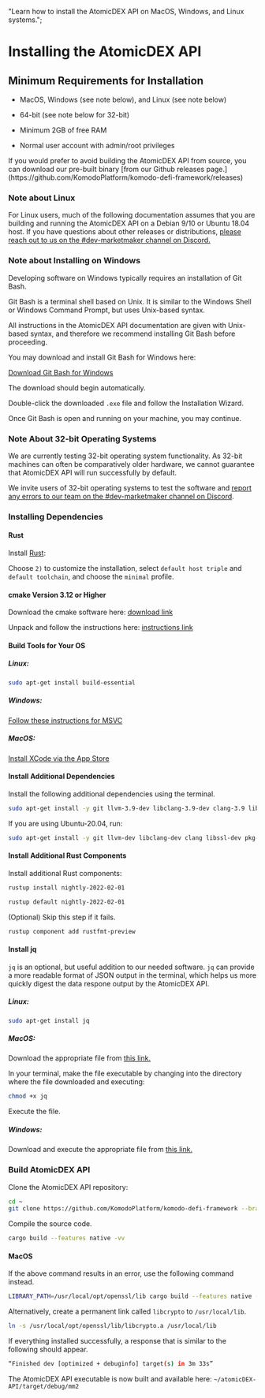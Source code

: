   "Learn how to install the AtomicDEX API on MacOS, Windows, and Linux systems.";


# Installing the AtomicDEX API

## Minimum Requirements for Installation

*   MacOS, Windows (see note below), and Linux (see note below)

*   64-bit (see note below for 32-bit)

*   Minimum 2GB of free RAM

*   Normal user account with admin/root privileges

<Note type="warning">
  If you would prefer to avoid building the AtomicDEX API from source, you can
  download our pre-built binary [from our Github releases
  page.](https://github.com/KomodoPlatform/komodo-defi-framework/releases)
</Note>

### Note about Linux

For Linux users, much of the following documentation assumes that you are building and running the AtomicDEX API on a Debian 9/10 or Ubuntu 18.04 host. If you have questions about other releases or distributions, [please reach out to us on the #dev-marketmaker channel on Discord.](https://komodoplatform.com/discord)

### Note about Installing on Windows

Developing software on Windows typically requires an installation of Git Bash.

Git Bash is a terminal shell based on Unix. It is similar to the Windows Shell or Windows Command Prompt, but uses Unix-based syntax.

All instructions in the AtomicDEX API documentation are given with Unix-based syntax, and therefore we recommend installing Git Bash before proceeding.

You may download and install Git Bash for Windows here:

[Download Git Bash for Windows](https://git-scm.com/download/win)

The download should begin automatically.

Double-click the downloaded `.exe` file and follow the Installation Wizard.

Once Git Bash is open and running on your machine, you may continue.

### Note About 32-bit Operating Systems

We are currently testing 32-bit operating system functionality. As 32-bit machines can often be comparatively older hardware, we cannot guarantee that AtomicDEX API will run successfully by default.

We invite users of 32-bit operating systems to test the software and [report any errors to our team on the #dev-marketmaker channel on Discord](https://komodoplatform.com/discord).

### Installing Dependencies

#### Rust

Install [Rust](https://www.rust-lang.org/tools/install):

Choose `2)` to customize the installation, select `default host triple` and `default toolchain`, and choose the `minimal` profile.

<OptimizedImage title="Installing the AtomicDEX API" src={rustupMinimal} classNaming="w-full" alt="Installing the AtomicDEX API" />

#### cmake Version 3.12 or Higher

Download the cmake software here: [download link](https://cmake.org/download/)

Unpack and follow the instructions here: [instructions link](https://cmake.org/resources/)

#### Build Tools for Your OS

##### Linux:

```bash
sudo apt-get install build-essential
```

##### Windows:

[Follow these instructions for MSVC](https://learn.microsoft.com/en-us/cpp/build/vscpp-step-0-installation?view=msvc-170\&viewFallbackFrom=vs-2017)

##### MacOS:

[Install XCode via the App Store](https://apps.apple.com/us/app/xcode/id497799835?mt=12)

#### Install Additional Dependencies

Install the following additional dependencies using the terminal.

```bash
sudo apt-get install -y git llvm-3.9-dev libclang-3.9-dev clang-3.9 libssl-dev pkg-config
```

If you are using Ubuntu-20.04, run:

```bash
sudo apt-get install -y git llvm-dev libclang-dev clang libssl-dev pkg-config
```

#### Install Additional Rust Components

Install additional Rust components:

```bash
rustup install nightly-2022-02-01
```

```bash
rustup default nightly-2022-02-01
```

(Optional) Skip this step if it fails.

```bash
rustup component add rustfmt-preview
```

#### Install jq

`jq` is an optional, but useful addition to our needed software. `jq` can provide a more readable format of JSON output in the terminal, which helps us more quickly digest the data respone output by the AtomicDEX API.

##### Linux:

```bash
sudo apt-get install jq
```

##### MacOS:

Download the appropriate file from [this link.](https://stedolan.github.io/jq/download/)

In your terminal, make the file executable by changing into the directory where the file downloaded and executing:

```bash
chmod +x jq
```

Execute the file.

##### Windows:

Download and execute the appropriate file from [this link.](https://stedolan.github.io/jq/download/)

### Build AtomicDEX API

Clone the AtomicDEX API repository:

```bash
cd ~
git clone https://github.com/KomodoPlatform/komodo-defi-framework --branch mm2.1 --single-branch && cd atomicDEX-API
```

Compile the source code.

```bash
cargo build --features native -vv
```

#### MacOS

If the above command results in an error, use the following command instead.

```bash
LIBRARY_PATH=/usr/local/opt/openssl/lib cargo build --features native -vv
```

Alternatively, create a permanent link called `libcrypto` to `/usr/local/lib`.

```bash
ln -s /usr/local/opt/openssl/lib/libcrypto.a /usr/local/lib
```

If everything installed successfully, a response that is similar to the following should appear.

```bash
“Finished dev [optimized + debuginfo] target(s) in 3m 33s”
```

The AtomicDEX API executable is now built and available here: `~/atomicDEX-API/target/debug/mm2`
